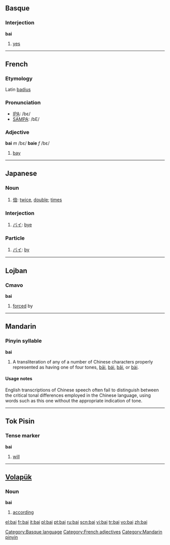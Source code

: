 {{see|bāi|bái|bǎi|bài}}
{{rfc|Tense marker unknown/invalid header}}
==Basque==

===Interjection===
'''bai'''

# [[yes]]

[[Category:Basque language]]

----

==French==

===Etymology===
Latin [[badius]]

===Pronunciation===
*[[w:IPA|IPA]]: /bɛ/
*[[w:SAMPA|SAMPA]]: /bE/

===Adjective===
'''bai''' ''m'' /bɛ/ '''baie''' ''f'' /bɛ/

# [[bay]]

[[Category:French adjectives]]

----

==Japanese==

===Noun===
{{ja-noun|r|hira=ばい|kata=}}
# [[倍]]: [[twice]], [[double]]; [[times]]

===Interjection===
{{ja-pos|r|interjection|kata=バイ}}
# [[バイ]]: [[bye]]

===Particle===
{{ja-pos|r|particle|kata=バイ}}
# [[バイ]]: [[by]]

----

==Lojban==

===Cmavo===
'''bai'''

# [[forced]] by

----

==Mandarin==

===Pinyin syllable===
'''bai'''

# A transliteration of any of a number of Chinese characters properly represented as having one of four tones, [[bāi]], [[bái]], [[bǎi]], or [[bài]].

====Usage notes====
English transcriptions of Chinese speech often fail to distinguish between the critical tonal differences employed in the Chinese language, using words such as this one without the appropriate indication of tone.

[[Category:Mandarin pinyin]]

----

==Tok Pisin==

===Tense marker===
'''bai'''
# [[will]]

----

==[[Volapük]]==

===Noun===
'''bai'''

# [[according]]

[[el:bai]]
[[fr:bai]]
[[it:bai]]
[[pl:bai]]
[[pt:bai]]
[[ru:bai]]
[[scn:bai]]
[[vi:bai]]
[[tr:bai]]
[[vo:bai]]
[[zh:bai]]